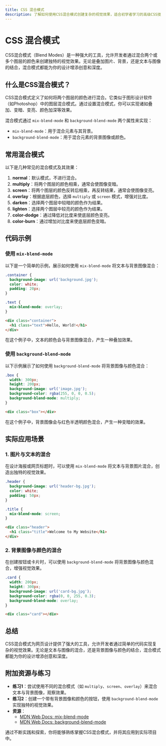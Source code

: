 ```yaml
---
title: CSS 混合模式
description: 了解如何使用CSS混合模式创建复杂的视觉效果，适合初学者学习的高级CSS技巧。
---
```


# CSS 混合模式

CSS混合模式（Blend Modes）是一种强大的工具，允许开发者通过混合两个或多个图层的颜色来创建独特的视觉效果。无论是叠加图片、背景，还是文本与图像的结合，混合模式都能为你的设计增添创意和深度。

## 什么是CSS混合模式？

CSS混合模式定义了如何将两个图层的颜色进行混合。它类似于图形设计软件（如Photoshop）中的图层混合模式。通过设置混合模式，你可以实现诸如叠加、变暗、变亮、颜色加深等效果。

混合模式通过 `mix-blend-mode` 和 `background-blend-mode` 两个属性来实现：

- `mix-blend-mode`：用于混合元素与其背景。
- `background-blend-mode`：用于混合元素的背景图像或颜色。

## 常用混合模式

以下是几种常见的混合模式及其效果：

1. **normal**：默认模式，不进行混合。
2. **multiply**：将两个图层的颜色相乘，通常会使图像变暗。
3. **screen**：将两个图层的颜色反转后相乘，再反转结果，通常会使图像变亮。
4. **overlay**：根据底层颜色，选择 `multiply` 或 `screen` 模式，增强对比度。
5. **darken**：选择两个图层中较暗的颜色作为结果。
6. **lighten**：选择两个图层中较亮的颜色作为结果。
7. **color-dodge**：通过降低对比度来使底层颜色变亮。
8. **color-burn**：通过增加对比度来使底层颜色变暗。

## 代码示例

### 使用 `mix-blend-mode`

以下是一个简单的示例，展示如何使用 `mix-blend-mode` 将文本与背景图像混合：

```css
.container {
  background-image: url('background.jpg');
  color: white;
  padding: 20px;
}

.text {
  mix-blend-mode: overlay;
}
```

```html
<div class="container">
  <h1 class="text">Hello, World!</h1>
</div>
```

在这个例子中，文本的颜色会与背景图像混合，产生一种叠加效果。

### 使用 `background-blend-mode`

以下示例展示了如何使用 `background-blend-mode` 将背景图像与颜色混合：

```css
.box {
  width: 300px;
  height: 200px;
  background-image: url('image.jpg');
  background-color: rgba(255, 0, 0, 0.5);
  background-blend-mode: multiply;
}
```

```html
<div class="box"></div>
```

在这个例子中，背景图像会与红色半透明颜色混合，产生一种变暗的效果。

## 实际应用场景

### 1. 图片与文本的混合

在设计海报或网页标题时，可以使用 `mix-blend-mode` 将文本与背景图片混合，创造出独特的视觉效果。

```css
.header {
  background-image: url('header-bg.jpg');
  color: white;
  padding: 50px;
}

.title {
  mix-blend-mode: screen;
}
```

```html
<div class="header">
  <h1 class="title">Welcome to My Website</h1>
</div>
```

### 2. 背景图像与颜色的混合

在创建按钮或卡片时，可以使用 `background-blend-mode` 将背景图像与颜色混合，增强视觉效果。

```css
.card {
  width: 200px;
  height: 300px;
  background-image: url('card-bg.jpg');
  background-color: rgba(0, 0, 255, 0.3);
  background-blend-mode: overlay;
}
```

```html
<div class="card"></div>
```

## 总结

CSS混合模式为网页设计提供了强大的工具，允许开发者通过简单的代码实现复杂的视觉效果。无论是文本与图像的混合，还是背景图像与颜色的结合，混合模式都能为你的设计增添创意和深度。

## 附加资源与练习

- **练习1**：尝试使用不同的混合模式（如 `multiply`、`screen`、`overlay`）来混合文本与背景图像，观察效果。
- **练习2**：创建一个带有背景图像和颜色的按钮，使用 `background-blend-mode` 实现独特的视觉效果。
- **资源**：
  - [MDN Web Docs: mix-blend-mode](https://developer.mozilla.org/en-US/docs/Web/CSS/mix-blend-mode)
  - [MDN Web Docs: background-blend-mode](https://developer.mozilla.org/en-US/docs/Web/CSS/background-blend-mode)

通过不断实践和探索，你将能够熟练掌握CSS混合模式，并将其应用到实际项目中。